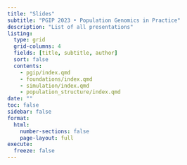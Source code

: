 ```yaml
---
title: "Slides"
subtitle: "PGIP 2023 • Population Genomics in Practice"
description: "List of all presentations"
listing:
  type: grid
  grid-columns: 4
  fields: [title, subtitle, author]
  sort: false
  contents:
    - pgip/index.qmd
    - foundations/index.qmd
    - simulation/index.qmd
    - population_structure/index.qmd
date: ""
toc: false
sidebar: false
format:
  html:
    number-sections: false
    page-layout: full
execute:
  freeze: false
---
```


